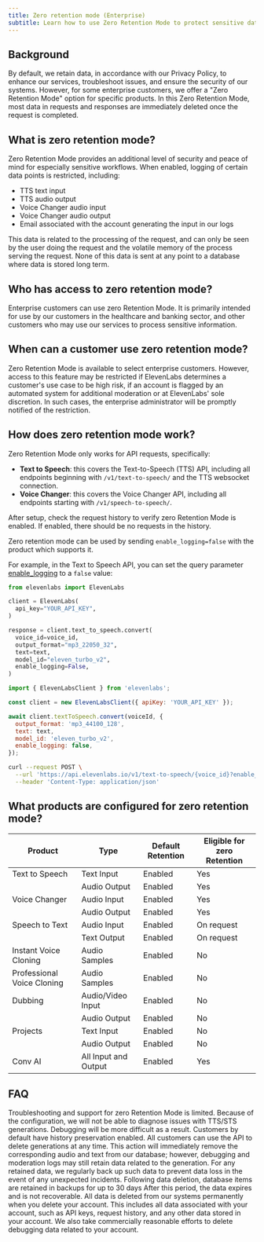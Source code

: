 ```yaml
---
title: Zero retention mode (Enterprise)
subtitle: Learn how to use Zero Retention Mode to protect sensitive data.
---
```


## Background

By default, we retain data, in accordance with our Privacy Policy, to enhance our services, troubleshoot issues, and ensure the security of our systems. However, for some enterprise customers, we offer a "Zero Retention Mode" option for specific products. In this Zero Retention Mode, most data in requests and responses are immediately deleted once the request is completed.

## What is zero retention mode?

Zero Retention Mode provides an additional level of security and peace of mind for especially sensitive workflows. When enabled, logging of certain data points is restricted, including:

- TTS text input
- TTS audio output
- Voice Changer audio input
- Voice Changer audio output
- Email associated with the account generating the input in our logs

This data is related to the processing of the request, and can only be seen by the user doing the request and the volatile memory of the process serving the request. None of this data is sent at any point to a database where data is stored long term.

## Who has access to zero retention mode?

Enterprise customers can use zero Retention Mode. It is primarily intended for use by our customers in the healthcare and banking sector, and other customers who may use our services to process sensitive information.

## When can a customer use zero retention mode?

Zero Retention Mode is available to select enterprise customers. However, access to this feature may be restricted if ElevenLabs determines a customer's use case to be high risk, if an account is flagged by an automated system for additional moderation or at ElevenLabs' sole discretion. In such cases, the enterprise administrator will be promptly notified of the restriction.

## How does zero retention mode work?

Zero Retention Mode only works for API requests, specifically:

- **Text to Speech**: this covers the Text-to-Speech (TTS) API, including all endpoints beginning with `/v1/text-to-speech/` and the TTS websocket connection.
- **Voice Changer**: this covers the Voice Changer API, including all endpoints starting with `/v1/speech-to-speech/`.

After setup, check the request history to verify zero Retention Mode is enabled. If enabled, there should be no requests in the history.

Zero retention mode can be used by sending `enable_logging=false` with the product which supports it.

For example, in the Text to Speech API, you can set the query parameter [enable_logging](https://elevenlabs.io/docs/api-reference/text-to-speech#parameter-enable-logging) to a `false` value:

<CodeBlocks>

```python title="Python" {12}
from elevenlabs import ElevenLabs

client = ElevenLabs(
  api_key="YOUR_API_KEY",
)

response = client.text_to_speech.convert(
  voice_id=voice_id,
  output_format="mp3_22050_32",
  text=text,
  model_id="eleven_turbo_v2",
  enable_logging=False,
)

```

```javascript title="JavaScript" {9}
import { ElevenLabsClient } from 'elevenlabs';

const client = new ElevenLabsClient({ apiKey: 'YOUR_API_KEY' });

await client.textToSpeech.convert(voiceId, {
  output_format: 'mp3_44100_128',
  text: text,
  model_id: 'eleven_turbo_v2',
  enable_logging: false,
});
```

```bash title="cURL"
curl --request POST \
  --url 'https://api.elevenlabs.io/v1/text-to-speech/{voice_id}?enable_logging=false' \
  --header 'Content-Type: application/json'
```

</CodeBlocks>

## What products are configured for zero retention mode?

| Product                    | Type                 | Default Retention | Eligible for zero Retention |
| -------------------------- | -------------------- | ----------------- | --------------------------- |
| Text to Speech             | Text Input           | Enabled           | Yes                         |
|                            | Audio Output         | Enabled           | Yes                         |
| Voice Changer              | Audio Input          | Enabled           | Yes                         |
|                            | Audio Output         | Enabled           | Yes                         |
| Speech to Text             | Audio Input          | Enabled           | On request                  |
|                            | Text Output          | Enabled           | On request                  |
| Instant Voice Cloning      | Audio Samples        | Enabled           | No                          |
| Professional Voice Cloning | Audio Samples        | Enabled           | No                          |
| Dubbing                    | Audio/Video Input    | Enabled           | No                          |
|                            | Audio Output         | Enabled           | No                          |
| Projects                   | Text Input           | Enabled           | No                          |
|                            | Audio Output         | Enabled           | No                          |
| Conv AI                    | All Input and Output | Enabled           | Yes                          |

## FAQ

<AccordionGroup>
  <Accordion title="What are some limitations of zero retention mode?" default>
    Troubleshooting and support for zero Retention Mode is limited. Because of the configuration, we
    will not be able to diagnose issues with TTS/STS generations. Debugging will be more difficult
    as a result.
  </Accordion>
  <Accordion title="How does retention work if zero retention mode is not active?">
    Customers by default have history preservation enabled. All customers can use the API to delete
    generations at any time. This action will immediately remove the corresponding audio and text
    from our database; however, debugging and moderation logs may still retain data related to the
    generation.
  </Accordion>
  <Accordion title="Data backup (When zero retention mode is not used)">
    For any retained data, we regularly back up such data to prevent data loss in the event of any
    unexpected incidents. Following data deletion, database items are retained in backups for up to
    30 days After this period, the data expires and is not recoverable.
  </Accordion>
  <Accordion title="Account deletion (When zero retention mode is not used)">
    All data is deleted from our systems permanently when you delete your account. This includes all
    data associated with your account, such as API keys, request history, and any other data stored
    in your account. We also take commercially reasonable efforts to delete debugging data related
    to your account.
  </Accordion>
</AccordionGroup>
